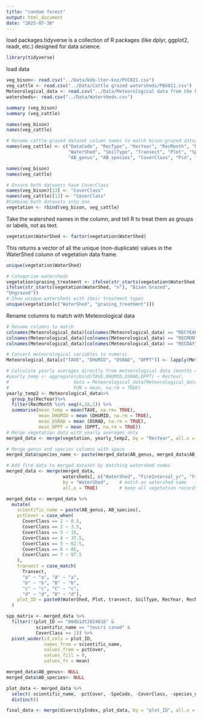 ```yaml
---
title: "random forest"
output: html_document
date: "2025-07-30"
---
```

load packages.tidyverse is a collection of R packages (like dplyr, ggplot2, readr, etc.) designed for data science.
```r
library(tidyverse)

```

load data
```r
veg_bison<- read.csv("../Data/knb-lter-knz/PVC021.csv")
veg_cattle <- read.csv("../Data/Cattle grazed watersheds/PBG011.csv")
Meteorological_data <- read.csv("../Data/Meteorological data from the konza prairie/AWE012.csv")
watersheds<- read.csv("../Data/Watersheds.csv")
```

```r
summary (veg_bison)
summary (veg_cattle)
```
```r
names(veg_bison)
names(veg_cattle)
```
```r
# Rename cattle-grazed dataset column names to match bison-grazed dataset
names(veg_cattle) <- c("DataCode", "RecType", "RecYear", "RecMonth", "RecDay",
                       "WaterShed", "SoilType", "Transect", "Plot", "SpeCode",
                       "AB_genus", "AB_species", "CoverClass", "Pid", "Comments")
```
```r
names(veg_bison)
names(veg_cattle)
```
```r
# Ensure both datasets have CoverClass
names(veg_bison)[13] <- "CoverClass"
names(veg_cattle)[13] <- "CoverClass"
#Combine both datasets into one
vegetation <- rbind(veg_bison, veg_cattle)
```
Take the watershed names in the column, and tell R to treat them as groups or labels, not as text.
```r
vegetation$WaterShed <- factor(vegetation$WaterShed)
```
This returns a vector of all the unique (non-duplicate) values in the WaterShed column of vegetation data frame.
```r
unique(vegetation$WaterShed)
```
```r
# Categorize watersheds
vegetation$grazing_treatment <- ifelse(str_starts(vegetation$WaterShed, "C"),"Cattle Grazed",
ifelse(str_starts(vegetation$WaterShed, "n"), "Bison Grazed", 
"Ungrazed"))
# Show unique watersheds with their treatment types
unique(vegetation[c("WaterShed", "grazing_treatment")])
```
Rename columns to match with Meteorological data
```r
# Rename columns to match
colnames(Meteorological_data)[colnames(Meteorological_data) == "RECYEAR"] <- "RecYear"
colnames(Meteorological_data)[colnames(Meteorological_data) == "RECMONTH"] <- "RecMonth"  
colnames(Meteorological_data)[colnames(Meteorological_data) == "RECDAY"] <- "RecDay"
```

```r
# Convert meteorological variables to numeric
Meteorological_data[c("TAVE", "DHUMID", "DSRAD", "DPPT")] <- lapply(Meteorological_data[c("TAVE", "DHUMID", "DSRAD", "DPPT")], as.numeric)

# Calculate yearly averages directly from meteorological data (months 4-10). create a yearly_temp dataframe with two colums; RecYear and Average of Meteorological data
#yearly_temp <- aggregate(cbind(TAVE,DHUMID,DSRAD,DPPT) ~ RecYear, 
#                        data = Meteorological_data[Meteorological_data$RecMonth >= 4 & Meteorological_data$RecMonth <= 10, ],
#                        FUN = mean, na.rm = TRUE)
yearly_temp2 <- Meteorological_data%>% 
  group_by(RecYear)%>%
  filter(RecMonth %in% seq(4,10,1)) %>% 
  summarise(mean_temp = mean(TAVE, na.rm= TRUE),
            mean_DHUMID = mean (DHUMID, na.rm = TRUE),
            mean_DSRAD = mean (DSRAD, na.rm = TRUE),
            mean_DPPT = mean (DPPT, na.rm = TRUE))
# Merge vegetation data with yearly averages only
merged_data <- merge(vegetation, yearly_temp2, by = "RecYear", all.x = TRUE)
```

```r
# Merge genus and species columns with space
merged_data$species_name <- paste(merged_data$AB_genus, merged_data$AB_species, sep = " ")
```

```r
# Add fire data to merged dataset by matching watershed names
merged_data <- merge(merged_data, 
                     watersheds[, c("WaterShed", "FireInterval_yr", "FireSeason","Description")],                           # select fire columns
                     by = "WaterShed",    # match on watershed name
                     all.x = TRUE)        # keep all vegetation records
```

```r
merged_data <- merged_data %>%
  mutate(
    scientific_name = paste(AB_genus, AB_species),
    pctCover = case_when(
      CoverClass == 1 ~ 0.5,
      CoverClass == 2 ~ 3.5,
      CoverClass == 3 ~ 15,
      CoverClass == 4 ~ 37.5,
      CoverClass == 5 ~ 62.5,
      CoverClass == 6 ~ 85,
      CoverClass == 7 ~ 97.5
    ),
    transect = case_match(
      Transect,
      "a" ~ "a", "A" ~ "a",
      "b" ~ "b", "B" ~ "b", 
      "c" ~ "c", "C" ~ "c",
      "d" ~ "d", "D" ~ "d"),
    plot_ID = paste0(WaterShed, Plot, transect, SoilType, RecYear, RecMonth, RecDay)
  )
```

```r
spp_matrix <- merged_data %>%
  filter(!(plot_ID == "004b1dt2024816" & 
           scientific_name == "teucri canad" & 
           CoverClass == 1)) %>%
  pivot_wider(id_cols = plot_ID,
              names_from = scientific_name,
              values_from = pctCover,
              values_fill = 0,
              values_fn = mean)
```


```r
merged_data$AB_genus<- NULL 
merged_data$AB_species<- NULL 
```

```r
plot_data <- merged_data %>%
  select(-scientific_name, -pctCover, -SpeCode, -CoverClass, -species_name) %>%
  distinct()

final_data <- merge(diversityIndex, plot_data, by = "plot_ID", all.x = TRUE)
```






